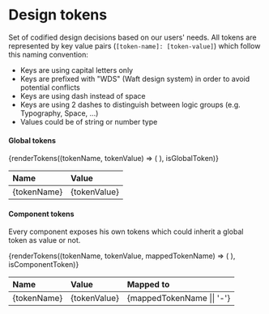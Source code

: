 
<Meta title="Foundations/Design tokens" />

# Design tokens

Set of codified design decisions based on our users' needs.
All tokens are represented by key value pairs (`[token-name]: [token-value]`) which follow this naming convention:
* Keys are using capital letters only
* Keys are prefixed with "WDS" (Waft design system) in order to avoid potential conflicts
* Keys are using dash instead of space
* Keys are using 2 dashes to distinguish between logic groups (e.g. Typography, Space, ...)
* Values could be of string or number type

#### Global tokens

<table style={{ width: '100%' }}>
  <thead align="left">
    <tr>
      <th>Name</th>
      <th>Value</th>
    </tr>
  </thead>
  <tbody>
    {renderTokens((tokenName, tokenValue) => (
      <tr key={tokenName}>
        <td>{tokenName}</td>
        <td>{tokenValue}</td>
      </tr>
    ), isGlobalToken)}
  </tbody>
</table>

#### Component tokens

Every component exposes his own tokens which could inherit a global token as value or not.

<table style={{ width: '100%' }}>
  <thead align="left">
    <tr>
      <th>Name</th>
      <th>Value</th>
      <th>Mapped to</th>
    </tr>
  </thead>
  <tbody>
    {renderTokens((tokenName, tokenValue, mappedTokenName) => (
      <tr key={tokenName}>
        <td>{tokenName}</td>
        <td>{tokenValue}</td>
        <td>{mappedTokenName || '-'}</td>
      </tr>
    ), isComponentToken)}
  </tbody>
</table>
